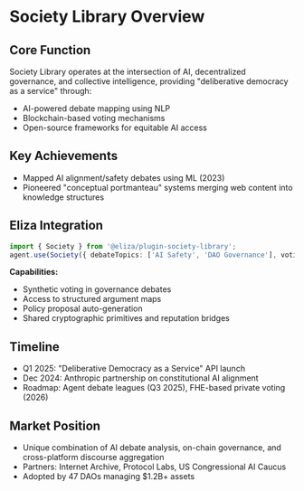 # Society Library Overview

## Core Function

Society Library operates at the intersection of AI, decentralized governance, and collective intelligence, providing "deliberative democracy as a service" through:

- AI-powered debate mapping using NLP
- Blockchain-based voting mechanisms
- Open-source frameworks for equitable AI access

## Key Achievements

- Mapped AI alignment/safety debates using ML (2023)
- Pioneered "conceptual portmanteau" systems merging web content into knowledge structures

## Eliza Integration

```typescript
import { Society } from '@eliza/plugin-society-library';
agent.use(Society({ debateTopics: ['AI Safety', 'DAO Governance'], votingWeight: 0.75 }));
```

**Capabilities:**

- Synthetic voting in governance debates
- Access to structured argument maps
- Policy proposal auto-generation
- Shared cryptographic primitives and reputation bridges

## Timeline

- Q1 2025: "Deliberative Democracy as a Service" API launch
- Dec 2024: Anthropic partnership on constitutional AI alignment
- Roadmap: Agent debate leagues (Q3 2025), FHE-based private voting (2026)

## Market Position

- Unique combination of AI debate analysis, on-chain governance, and cross-platform discourse aggregation
- Partners: Internet Archive, Protocol Labs, US Congressional AI Caucus
- Adopted by 47 DAOs managing $1.2B+ assets
